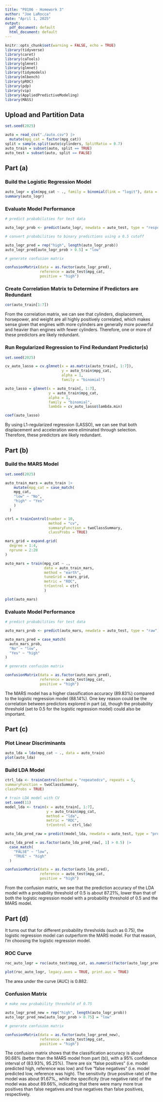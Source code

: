 ```yaml
---
title: "P8106 - Homework 3"
author: "Joe LaRocca"
date: "April 1, 2025"
output:
  pdf_document: default
  html_document: default
---
```


```r
knitr::opts_chunk$set(warning = FALSE, echo = TRUE)
library(tidyverse)
library(caret)
library(caTools)
library(glmnet)
library(glmnet)
library(tidymodels)
library(mlbench)
library(pROC)
library(pdp)
library(vip)
library(AppliedPredictiveModeling)
library(MASS)
```

## Upload and Partition Data

```r

set.seed(2025)

auto = read_csv("./auto.csv") |>
  mutate(mpg_cat = factor(mpg_cat))
split = sample.split(auto$cylinders, SplitRatio = 0.7)
auto_train = subset(auto, split == TRUE)
auto_test = subset(auto, split == FALSE)


```

## Part (a)

### Build the Logistic Regression Model

```r

auto_logr = glm(mpg_cat ~ ., family = binomial(link = "logit"), data = auto_train)
summary(auto_logr)

```

### Evaluate Model Performance

```r

# predict probabilities for test data

auto_logr_prob <- predict(auto_logr, newdata = auto_test, type = "response")

# convert probabilities to binary predictions using a 0.5 cutoff

auto_logr_pred = rep("high", length(auto_logr_prob))
auto_logr_pred[auto_logr_prob > 0.5] = "low"

# generate confusion matrix

confusionMatrix(data = as.factor(auto_logr_pred),
                reference = auto_test$mpg_cat,
                positive = "high")

```

### Create Correlation Matrix to Determine if Predictors are Redundant

```r

cor(auto_train[1:7])

```

From the correlation matrix, we can see that cylinders, displacement, horsepower, and weight are all highly positively correlated, which makes sense given that engines with more cylinders are generally more powerful and heavier than engines with fewer cylinders. Therefore, one or more of these predictors are likely redundant.

### Run Regularized Regression to Find Redundant Predictor(s)

```r

set.seed(2025)

cv_auto_lasso = cv.glmnet(x = as.matrix(auto_train[, 1:7]), 
                          y = auto_train$mpg_cat, 
                          alpha = 1, 
                          family = "binomial")

auto_lasso = glmnet(x = auto_train[, 1:7], 
                    y = auto_train$mpg_cat, 
                    alpha = 1, 
                    family = "binomial",
                    lambda = cv_auto_lasso$lambda.min)

coef(auto_lasso)

```

By using L1-regularized regression (LASSO), we can see that both displacement and acceleration were eliminated through selection. Therefore, these predictors are likely redundant.

## Part (b)

### Build the MARS Model

```r

set.seed(2025)

auto_train_mars = auto_train |>
    mutate(mpg_cat = case_match(
    mpg_cat,
    "low" ~ "No",
    "high" ~ "Yes"
    )
  )

ctrl = trainControl(number = 10, 
                    method = "cv", 
                    summaryFunction = twoClassSummary,
                    classProbs = TRUE)

mars_grid = expand.grid(
  degree = 1:4,
  nprune = 2:20
)

auto_mars = train(mpg_cat ~ .,
                  data = auto_train_mars,
                  method = "earth",
                  tuneGrid = mars_grid,
                  metric = "ROC",
                  trControl = ctrl
                  )

plot(auto_mars)

```

### Evaluate Model Performance

```r

# predict probabilities for test data

auto_mars_prob <- predict(auto_mars, newdata = auto_test, type = "raw")

auto_mars_pred = case_match(
  auto_mars_prob,
  "No" ~ "low",
  "Yes" ~ "high"
)

# generate confusion matrix

confusionMatrix(data = as.factor(auto_mars_pred),
                reference = auto_test$mpg_cat,
                positive = "high")

```

The MARS model has a higher classification accuracy (89.83\%) compared to the logistic regression model (88.14\%). One key reason could be the correlation between predictors explored in part (a), though the probability threshold (set to 0.5 for the logistic regression model) could also be important.

## Part (c)

### Plot Linear Discriminants

```r

auto_lda = lda(mpg_cat ~ ., data = auto_train)
plot(auto_lda)

```

### Build LDA Model

```r

ctrl_lda <- trainControl(method = "repeatedcv", repeats = 5,
summaryFunction = twoClassSummary,
classProbs = TRUE)

# train LDA model with CV
set.seed(11)
model_lda <- train(x = auto_train[, 1:7],
                   y = auto_train$mpg_cat,
                   method = "lda",
                   metric = "ROC",
                   trControl = ctrl_lda)

auto_lda_pred_raw = predict(model_lda, newdata = auto_test, type = "prob")

auto_lda_pred = as.factor(auto_lda_pred_raw[, 1] > 0.5) |> 
  case_match(
    "FALSE" ~ "low",
    "TRUE" ~ "high"
  )

confusionMatrix(data = as.factor(auto_lda_pred),
                reference = auto_test$mpg_cat,
                positive = "high")

```

From the confusion matrix, we see that the prediction accuracy of the LDA model with a probability threshold of 0.5 is about 87.21\%, lower than that of both the logistic regression model with a probability threshold of 0.5 and the MARS model.

## Part (d)

It turns out that for different probability thresholds (such as 0.75), the logistic regression model can outperform the MARS model. For that reason, I'm choosing the logistic regression model.

### ROC Curve

```r

roc_auto_logr = roc(auto_test$mpg_cat, as.numeric(factor(auto_logr_pred)))

plot(roc_auto_logr, legacy.axes = TRUE, print.auc = TRUE)

```

The area under the curve (AUC) is 0.882.

### Confusion Matrix

```r

# make new probability threshold of 0.75

auto_logr_pred_new = rep("high", length(auto_logr_prob))
auto_logr_pred_new[auto_logr_prob > 0.75] = "low"

# generate confusion matrix

confusionMatrix(data = as.factor(auto_logr_pred_new),
                reference = auto_test$mpg_cat,
                positive = "high")

```

The confusion matrix shows that the classification accuracy is about 90.68\% (better than the MARS model from part (b)), with a 95\% confidence interval of (83.93\%, 95.25\%). There are six "false positives" (i.e. model predicted high, reference was low) and five "false negatives" (i.e. model predicted low, reference was high). The sensitivity (true positive rate) of the model was about 91.67\%,, while the specificity (true negative rate) of the model was about 89.66\%, indicating that there were many more true positives than false negatives and true negatives than false positives, respectively.

